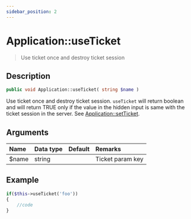 ```yaml
---
sidebar_position: 2
---
```


# Application::useTicket

> Use ticket once and destroy ticket session

## Description

```php
public void Application::useTicket( string $name )
```

Use ticket once and destroy ticket session. `useTicket` will return boolean and will return TRUE only if the value in the hidden input is same with the ticket session in the server. See [Application::setTicket](/docs/fegg/basic/others/tickets/setticket).

## Arguments

| Name  | Data type | Default | Remarks          |
| :---- | :-------- | :------ | :--------------- |
| $name | string    |         | Ticket param key |

## Example

```php title="Controller"
if($this->useTicket('foo'))
{
    //code
}
```
